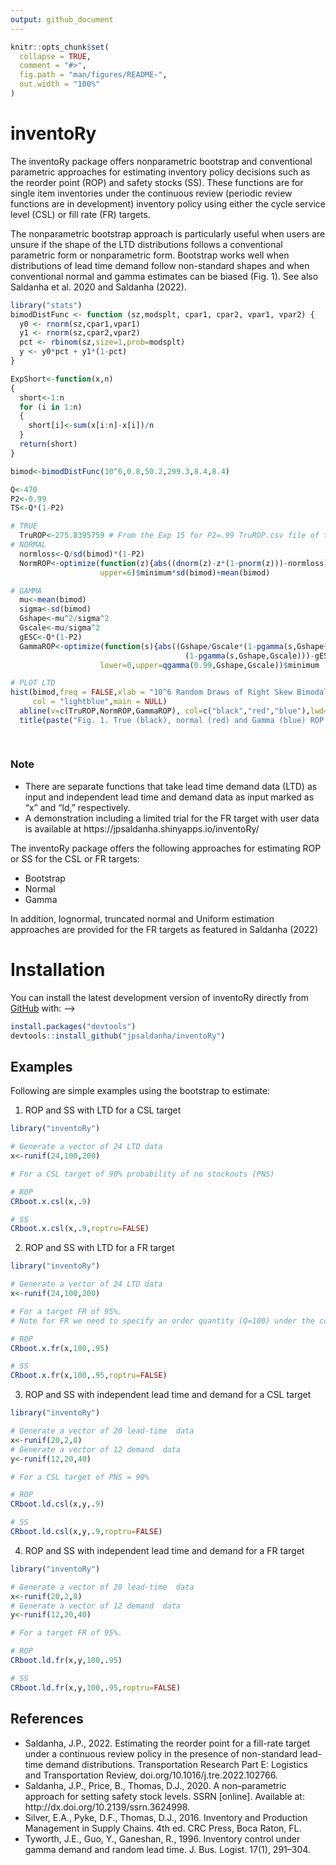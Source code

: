 ```yaml
---
output: github_document
---
```


<!-- README.md is generated from README.Rmd. Please edit that file -->

```r
knitr::opts_chunk$set(
  collapse = TRUE,
  comment = "#>",
  fig.path = "man/figures/README-",
  out.width = "100%"
)
```

# inventoRy 

<!-- badges: start -->
<!-- badges: end -->

The  inventoRy package offers  nonparametric bootstrap and conventional parametric approaches for estimating inventory policy decisions such as the reorder point (ROP) and safety stocks (SS). These functions are for single item inventories under the continuous review (periodic review functions are in development) inventory policy using either the cycle service level (CSL) or fill rate (FR) targets. 

The nonparametric bootstrap approach is particularly useful when users are unsure if the shape of the LTD  distributions follows a conventional parametric form or nonparametric form. Bootstrap works well when distributions of lead time demand follow non-standard shapes and when conventional normal and gamma estimates can be biased (Fig. 1). See also Saldanha et al. 2020 and Saldanha (2022).

```r
library("stats")
bimodDistFunc <- function (sz,modsplt, cpar1, cpar2, vpar1, vpar2) {
  y0 <- rnorm(sz,cpar1,vpar1)
  y1 <- rnorm(sz,cpar2,vpar2)
  pct <- rbinom(sz,size=1,prob=modsplt)
  y <- y0*pct + y1*(1-pct) 
}

ExpShort<-function(x,n)
{
  short<-1:n
  for (i in 1:n)
  {
    short[i]<-sum(x[i:n]-x[i])/n
  }
  return(short)
}

bimod<-bimodDistFunc(10^6,0.8,50.2,299.3,8.4,8.4)

Q<-470
P2<-0.99
TS<-Q*(1-P2)

# TRUE
  TruROP<-275.8395759 # From the Exp 15 for P2=.99 TruROP.csv file of the LTDFillRate Project
# NORMAL
  normloss<-Q/sd(bimod)*(1-P2)
  NormROP<-optimize(function(z){abs((dnorm(z)-z*(1-pnorm(z)))-normloss)},lower=0,
                    upper=6)$minimum*sd(bimod)+mean(bimod)

# GAMMA
  mu<-mean(bimod)
  sigma<-sd(bimod)
  Gshape<-mu^2/sigma^2 
  Gscale<-mu/sigma^2
  gESC<-Q*(1-P2)
  GammaROP<-optimize(function(s){abs((Gshape/Gscale*(1-pgamma(s,Gshape+1,Gscale))-s*
                                       (1-pgamma(s,Gshape,Gscale)))-gESC)},
                    lower=0,upper=qgamma(0.99,Gshape,Gscale))$minimum

# PLOT LTD
hist(bimod,freq = FALSE,xlab = "10^6 Random Draws of Right Skew Bimodal LTD",
     col = "lightblue",main = NULL)
  abline(v=c(TruROP,NormROP,GammaROP), col=c("black","red","blue"),lwd=c(3,2,2))
  title(paste("Fig. 1. True (black), normal (red) and Gamma (blue) ROP at P2=0.99"))
  
  
```

### Note

- There are separate functions that take lead time demand data (LTD) as input and independent lead time and demand data as input marked as "x" and "ld," respectively.
- A demonstration including a limited trial for the FR target with user data is available at https://jpsaldanha.shinyapps.io/inventoRy/

The inventoRy package offers the following approaches for estimating ROP or SS for the CSL or FR targets:
  
  - Bootstrap
  - Normal
  - Gamma
  
In addition, lognormal, truncated normal and Uniform estimation approaches are provided for the FR targets as featured in Saldanha (2022)

<!--The goal of inventoRy is to assist in estimate inventory parameters -- reorder point (ROP) and safety stock (ss) -- for the fill rate and service level customer service criterion under the continuous review inventory policy.
The primary purpose of this package is to provide non-paramteric bootstrap estimation functions for cases when the lead time demand (LTD) distribution takes on non-standard forms. Functions for standard forms are also provided including for uniform, lognormal, truncated-normal, etc. as an accompaniment of the Saldanha (2022) article.
-->

# Installation

You can install the latest development version of inventoRy directly from [GitHub](https://github.com/jpsaldanha/inventoRy) with: -->

```r
install.packages("devtools")
devtools::install_github("jpsaldanha/inventoRy")
```



## Examples

Following are simple examples using the bootstrap to estimate:

1. ROP and SS with LTD for a CSL target

```r
library("inventoRy")

# Generate a vector of 24 LTD data
x<-runif(24,100,200)

# For a CSL target of 90% probability of no stockouts (PNS)

# ROP
CRboot.x.csl(x,.9)

# SS
CRboot.x.csl(x,.9,roptru=FALSE)
```

2. ROP and SS with LTD for a FR target

```r
library("inventoRy")

# Generate a vector of 24 LTD data
x<-runif(24,100,200)

# For a target FR of 95%. 
# Note for FR we need to specify an order quantity (Q=100) under the continuous review inventory policy.

# ROP
CRboot.x.fr(x,100,.95)

# SS
CRboot.x.fr(x,100,.95,roptru=FALSE)
```

3. ROP and SS with independent lead time and demand for a CSL target

```r
library("inventoRy")

# Generate a vector of 20 lead-time  data
x<-runif(20,2,8)
# Generate a vector of 12 demand  data
y<-runif(12,20,40)

# For a CSL target of PNS = 90%

# ROP
CRboot.ld.csl(x,y,.9)

# SS
CRboot.ld.csl(x,y,.9,roptru=FALSE)
```

4. ROP and SS with independent lead time and demand for a FR target

```r
library("inventoRy")

# Generate a vector of 20 lead-time  data
x<-runif(20,2,8)
# Generate a vector of 12 demand  data
y<-runif(12,20,40)

# For a target FR of 95%. 

# ROP
CRboot.ld.fr(x,y,100,.95)

# SS
CRboot.ld.fr(x,y,100,.95,roptru=FALSE)
```

## References

* Saldanha, J.P., 2022. Estimating the reorder point for a fill-rate target under a continuous review policy in the presence of non-standard lead-time demand distributions. Transportation Research Part E: Logistics and Transportation Review, doi.org/10.1016/j.tre.2022.102766.
* Saldanha, J.P., Price, B., Thomas, D.J., 2020. A non–parametric approach for setting safety stock levels. SSRN [online]. Available at: http://dx.doi.org/10.2139/ssrn.3624998.
* Silver, E.A., Pyke, D.F., Thomas, D.J., 2016. Inventory and Production Management in Supply Chains. 4th ed. CRC Press, Boca Raton, FL.
* Tyworth, J.E., Guo, Y., Ganeshan, R., 1996. Inventory control under gamma demand and random lead time. J. Bus. Logist. 17(1), 291–304.

